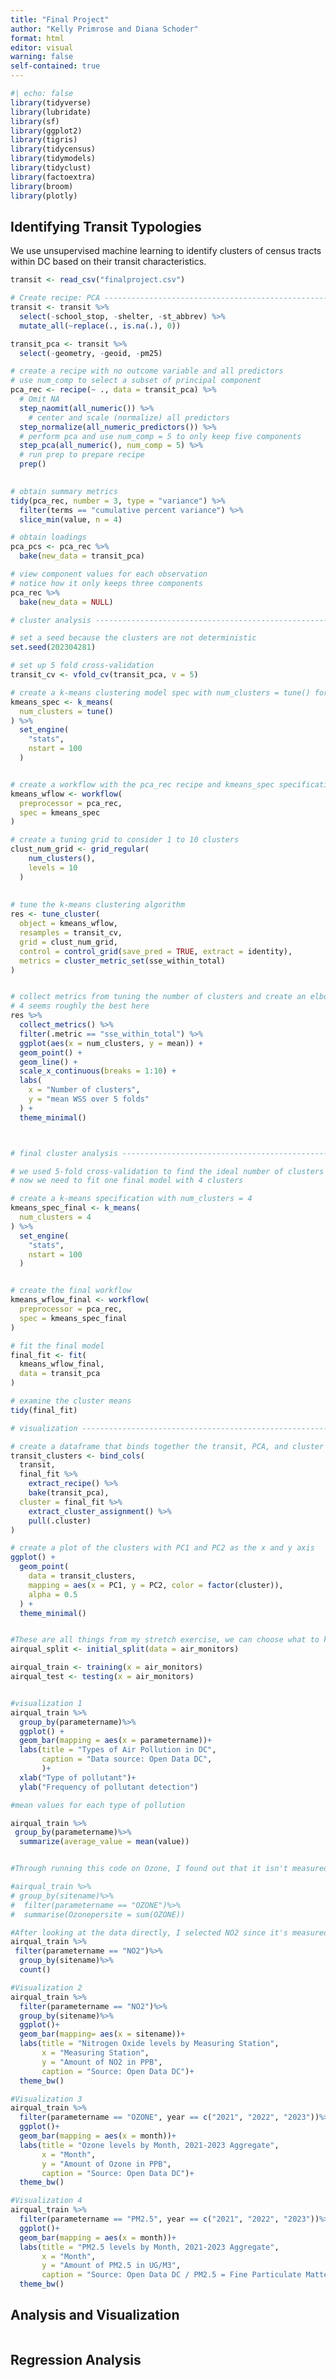 ```yaml
---
title: "Final Project"
author: "Kelly Primrose and Diana Schoder"
format: html
editor: visual
warning: false
self-contained: true
---
```


```r
#| echo: false
library(tidyverse)
library(lubridate)
library(sf)
library(ggplot2)
library(tigris)
library(tidycensus)
library(tidymodels)
library(tidyclust)
library(factoextra)
library(broom)
library(plotly)
```

## Identifying Transit Typologies

We use unsupervised machine learning to identify clusters of census tracts within DC based on their transit characteristics.

```r
transit <- read_csv("finalproject.csv")

# Create recipe: PCA ----------------------------------------------------
transit <- transit %>% 
  select(-school_stop, -shelter, -st_abbrev) %>% 
  mutate_all(~replace(., is.na(.), 0))

transit_pca <- transit %>% 
  select(-geometry, -geoid, -pm25) 

# create a recipe with no outcome variable and all predictors
# use num_comp to select a subset of principal component
pca_rec <- recipe(~ ., data = transit_pca) %>%
  # Omit NA
  step_naomit(all_numeric()) %>% 
    # center and scale (normalize) all predictors
  step_normalize(all_numeric_predictors()) %>% 
  # perform pca and use num_comp = 5 to only keep five components
  step_pca(all_numeric(), num_comp = 5) %>% 
  # run prep to prepare recipe
  prep()
  

# obtain summary metrics 
tidy(pca_rec, number = 3, type = "variance") %>%
  filter(terms == "cumulative percent variance") %>%
  slice_min(value, n = 4)

# obtain loadings
pca_pcs <- pca_rec %>%
  bake(new_data = transit_pca)

# view component values for each observation
# notice how it only keeps three components
pca_rec %>%
  bake(new_data = NULL)

# cluster analysis ----------------------------------------------------

# set a seed because the clusters are not deterministic
set.seed(202304281)

# set up 5 fold cross-validation
transit_cv <- vfold_cv(transit_pca, v = 5)

# create a k-means clustering model spec with num_clusters = tune() for tuning
kmeans_spec <- k_means(
  num_clusters = tune()
) %>%
  set_engine(
    "stats",
    nstart = 100 
  )


# create a workflow with the pca_rec recipe and kmeans_spec specification
kmeans_wflow <- workflow(
  preprocessor = pca_rec,
  spec = kmeans_spec
)

# create a tuning grid to consider 1 to 10 clusters
clust_num_grid <- grid_regular(
    num_clusters(),
    levels = 10
  )
  
  
# tune the k-means clustering algorithm
res <- tune_cluster(
  object = kmeans_wflow,
  resamples = transit_cv,
  grid = clust_num_grid,
  control = control_grid(save_pred = TRUE, extract = identity),
  metrics = cluster_metric_set(sse_within_total)
) 


# collect metrics from tuning the number of clusters and create an elbow plot
# 4 seems roughly the best here
res %>%
  collect_metrics() %>% 
  filter(.metric == "sse_within_total") %>%
  ggplot(aes(x = num_clusters, y = mean)) +
  geom_point() + 
  geom_line() + 
  scale_x_continuous(breaks = 1:10) +
  labs(
    x = "Number of clusters",
    y = "mean WSS over 5 folds"
  ) +
  theme_minimal() 



# final cluster analysis --------------------------------------------------

# we used 5-fold cross-validation to find the ideal number of clusters
# now we need to fit one final model with 4 clusters

# create a k-means specification with num_clusters = 4
kmeans_spec_final <- k_means(
  num_clusters = 4
) %>%
  set_engine(
    "stats",
    nstart = 100
  )


# create the final workflow
kmeans_wflow_final <- workflow(
  preprocessor = pca_rec,
  spec = kmeans_spec_final
)

# fit the final model
final_fit <- fit(
  kmeans_wflow_final,
  data = transit_pca
)

# examine the cluster means 
tidy(final_fit)

# visualization -------------------------------------------------------

# create a dataframe that binds together the transit, PCA, and cluster data
transit_clusters <- bind_cols(
  transit,
  final_fit %>%
    extract_recipe() %>%
    bake(transit_pca),
  cluster = final_fit %>%
    extract_cluster_assignment() %>%
    pull(.cluster)
)

# create a plot of the clusters with PC1 and PC2 as the x and y axis
ggplot() +
  geom_point(
    data = transit_clusters, 
    mapping = aes(x = PC1, y = PC2, color = factor(cluster)),
    alpha = 0.5
  ) +
  theme_minimal() 



```


```r
#These are all things from my stretch exercise, we can choose what to keep
airqual_split <- initial_split(data = air_monitors)

airqual_train <- training(x = air_monitors)
airqual_test <- testing(x = air_monitors)


#visualization 1 
airqual_train %>%
  group_by(parametername)%>%
  ggplot() +
  geom_bar(mapping = aes(x = parametername))+
  labs(title = "Types of Air Pollution in DC", 
       caption = "Data source: Open Data DC",
       )+
  xlab("Type of pollutant")+
  ylab("Frequency of pollutant detection")

#mean values for each type of pollution

airqual_train %>%
 group_by(parametername)%>%
  summarize(average_value = mean(value))


#Through running this code on Ozone, I found out that it isn't measured at all stations.  I decided to leave this in, because it's a good example of how EDA can help us discover quirks in the data. 

#airqual_train %>%
# group_by(sitename)%>%
#  filter(parametername == "OZONE")%>%
#  summarise(Ozonepersite = sum(OZONE))

#After looking at the data directly, I selected NO2 since it's measured at all sites.
airqual_train %>%
 filter(parametername == "NO2")%>%
  group_by(sitename)%>%
  count()

#Visualization 2
airqual_train %>%
  filter(parametername == "NO2")%>%
  group_by(sitename)%>%
  ggplot()+
  geom_bar(mapping= aes(x = sitename))+
  labs(title = "Nitrogen Oxide levels by Measuring Station",
       x = "Measuring Station", 
       y = "Amount of NO2 in PPB",
       caption = "Source: Open Data DC")+
  theme_bw()

#Visualization 3
airqual_train %>%
  filter(parametername == "OZONE", year == c("2021", "2022", "2023"))%>%
  ggplot()+
  geom_bar(mapping = aes(x = month))+
  labs(title = "Ozone levels by Month, 2021-2023 Aggregate",
       x = "Month", 
       y = "Amount of Ozone in PPB",
       caption = "Source: Open Data DC")+
  theme_bw()

#Visualization 4
airqual_train %>%
  filter(parametername == "PM2.5", year == c("2021", "2022", "2023"))%>%
  ggplot()+
  geom_bar(mapping = aes(x = month))+
  labs(title = "PM2.5 levels by Month, 2021-2023 Aggregate",
       x = "Month", 
       y = "Amount of PM2.5 in UG/M3",
       caption = "Source: Open Data DC / PM2.5 = Fine Particulate Matter")+
  theme_bw()

```





## Analysis and Visualization

```r

```

## Regression Analysis

```r

```
